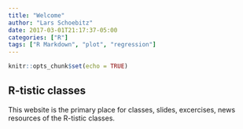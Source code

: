 ```yaml
---
title: "Welcome"
author: "Lars Schoebitz"
date: 2017-03-01T21:17:37-05:00
categories: ["R"]
tags: ["R Markdown", "plot", "regression"]
---
```


```r
knitr::opts_chunk$set(echo = TRUE)
```

## R-tistic classes

This website is the primary place for classes, slides, excercises, news resources of the R-tistic classes. 



